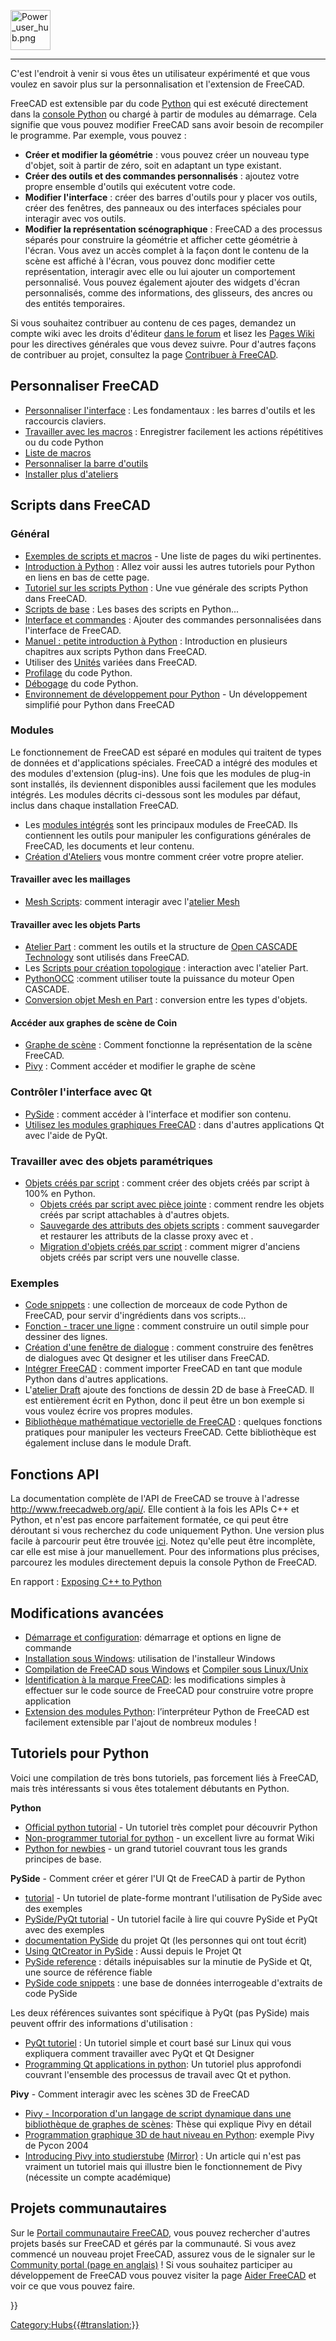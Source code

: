 <languages/>
{{TOCright}}
[[Image:Power_user_hub.png|64px]]
----

C'est l'endroit à venir si vous êtes un utilisateur expérimenté et que vous voulez en savoir plus sur la personnalisation et l'extension de FreeCAD.

FreeCAD est extensible par du code [[Python/fr|Python]] qui est exécuté directement dans la [[Python_console/fr|console Python]] ou chargé à partir de modules au démarrage. Cela signifie que vous pouvez modifier FreeCAD sans avoir besoin de recompiler le programme. Par exemple, vous pouvez :
* '''Créer et modifier la géométrie''' : vous pouvez créer un nouveau type d'objet, soit à partir de zéro, soit en adaptant un type existant.
* '''Créer des outils et des commandes personnalisés''' : ajoutez votre propre ensemble d'outils qui exécutent votre code.
* '''Modifier l'interface''' : créer des barres d'outils pour y placer vos outils, créer des fenêtres, des panneaux ou des interfaces spéciales pour interagir avec vos outils.
* '''Modifier la représentation scénographique''' : FreeCAD a des processus séparés pour construire la géométrie et afficher cette géométrie à l'écran. Vous avez un accès complet à la façon dont le contenu de la scène est affiché à l'écran, vous pouvez donc modifier cette représentation, interagir avec elle ou lui ajouter un comportement personnalisé. Vous pouvez également ajouter des widgets d'écran personnalisés, comme des informations, des glisseurs, des ancres ou des entités temporaires.

<div class="mw-translate-fuzzy">
Si vous souhaitez contribuer au contenu de ces pages, demandez un compte wiki avec les droits d'éditeur [https://forum.freecadweb.org/viewtopic.php?f=21&t=6830 dans le forum] et lisez les [[WikiPages/fr|Pages Wiki]] pour les directives générales que vous devez suivre. Pour d'autres façons de contribuer au projet, consultez la page [[Help_FreeCAD/fr|Contribuer à FreeCAD]].
</div>

<span id="Customizing_FreeCAD"></span>
== Personnaliser FreeCAD ==

* [[Interface Customization/fr|Personnaliser l'interface]] : Les fondamentaux : les barres d'outils et les raccourcis claviers.
* [[Macros/fr|Travailler avec les macros]] : Enregistrer facilement les actions répétitives ou du code Python
* [[Macros_recipes/fr|Liste de macros]]
* [[Customize_Toolbars/fr|Personnaliser la barre d'outils]]
* [[Installing_more_workbenches/fr|Installer plus d'ateliers]]

<span id="Scripting_in_FreeCAD"></span>
== Scripts dans FreeCAD ==

<span id="General"></span>
===Général===

* [[Scripting_and_macros/fr|Exemples de scripts et macros]] - Une liste de pages du wiki pertinentes.
* [[Introduction_to_Python/fr|Introduction à Python]] : Allez voir aussi les autres tutoriels pour Python en liens en bas de cette page.
* [[Python_scripting_tutorial/fr|Tutoriel sur les scripts Python]] : Une vue générale des scripts Python dans FreeCAD.
* [[FreeCAD_Scripting_Basics/fr|Scripts de base]] : Les bases des scripts en Python...
* [[Gui_Command/fr|Interface et commandes]] : Ajouter des commandes personnalisées dans l'interface de FreeCAD.
* [[Manual:A_gentle_introduction/fr|Manuel : petite introduction à Python]] : Introduction en plusieurs chapitres aux scripts Python dans FreeCAD.
* Utiliser des [[Units/fr|Unités]] variées dans FreeCAD.
* [[Profiling/fr|Profilage]] du code Python.
* [[Debugging/fr#D.C3.A9bogage_Python|Débogage]] du code Python.
*[[Python_Development_Environment/fr|Environnement de développement pour Python]] - Un développement simplifié pour Python dans FreeCAD

=== Modules ===

Le fonctionnement de FreeCAD est séparé en modules qui traitent de types de données et d'applications spéciales. FreeCAD a intégré des modules et des modules d'extension (plug-ins). Une fois que les modules de plug-in sont installés, ils deviennent disponibles aussi facilement que les modules intégrés. Les modules décrits ci-dessous sont les modules par défaut, inclus dans chaque installation FreeCAD.

* Les [[Builtin modules/fr|modules intégrés]] sont les principaux modules de FreeCAD. Ils contiennent les outils pour manipuler les configurations générales de FreeCAD, les documents et leur contenu.
* [[Workbench creation/fr|Création d'Ateliers]] vous montre comment créer votre propre atelier.

<span id="Working_with_Meshes"></span>
====Travailler avec les maillages====

* [[Mesh Scripting/fr|Mesh Scripts]]: comment interagir avec l'[[Mesh_Workbench/fr|atelier Mesh]]

<span id="Working_with_Parts"></span>
====Travailler avec les objets Parts====

* [[Part_Workbench|Atelier Part]] : comment les outils et la structure de [https://fr.wikipedia.org/wiki/Open_CASCADE_Technology Open CASCADE Technology] sont utilisés dans FreeCAD.
* Les [[Topological_data_scripting/fr|Scripts pour création topologique]] : interaction avec l'atelier Part.
* [[PythonOCC/fr|PythonOCC]] :comment utiliser toute la puissance du moteur Open CASCADE.
* [[Mesh to Part/fr|Conversion objet Mesh en Part]] : conversion entre les types d'objets.

<span id="Accessing_the_Coin_scenegraph"></span>
====Accéder aux graphes de scène de Coin====

* [[Scenegraph/fr|Graphe de scène]] : Comment fonctionne la représentation de la scène FreeCAD.
* [[Pivy/fr|Pivy]] : Comment accéder et modifier le graphe de scène

<span id="Controlling_the_Qt_interface"></span>
===Contrôler l'interface avec Qt===

* [[PySide/fr|PySide]] : comment accéder à l'interface et modifier son contenu.
* [[Embedding_FreeCADGui/fr|Utilisez les modules graphiques FreeCAD]] : dans d'autres applications Qt avec l'aide de PyQt.

<span id="Working_with_parametric_objects"></span>
===Travailler avec des objets paramétriques===

* [[Scripted_objects/fr|Objets créés par script]] : comment créer des objets créés par script à 100% en Python.
** [[Scripted_objects_with_attachment/fr|Objets créés par script avec pièce jointe]] : comment rendre les objets créés par script attachables à d'autres objets.
** [[Scripted_objects_saving_attributes/fr|Sauvegarde des attributs des objets scripts]] : comment sauvegarder et restaurer les attributs de la classe proxy avec {{incode|dumps}} et {{incode|loads}}.
** [[Scripted_objects_migration/fr|Migration d'objets créés par script]] : comment migrer d'anciens objets créés par script vers une nouvelle classe.

<span id="Examples"></span>
===Exemples===

* [[Code_snippets/fr|Code snippets]] : une collection de morceaux de code Python de FreeCAD, pour servir d'ingrédients dans vos scripts...
* [[Line_drawing_function/fr|Fonction - tracer une ligne]] : comment construire un outil simple pour dessiner des lignes.
* [[Dialog_creation/fr|Création d'une fenêtre de dialogue]] : comment construire des fenêtres de dialogues avec Qt designer et les utiliser dans FreeCAD.
* [[Embedding_FreeCAD/fr|Intégrer FreeCAD]] : comment importer FreeCAD en tant que module Python dans d'autres applications.
* L'[[Draft_Workbench/fr|atelier Draft]] ajoute des fonctions de dessin 2D de base à FreeCAD. Il est entièrement écrit en Python, donc il peut être un bon exemple si vous voulez écrire vos propres modules.
* [[FreeCAD_vector_math_library/fr|Bibliothèque mathématique vectorielle de FreeCAD]] : quelques fonctions pratiques pour manipuler les vecteurs FreeCAD. Cette bibliothèque est également incluse dans le module Draft.

<span id="API_Functions"></span>
== Fonctions API  ==

La documentation complète de l'API de FreeCAD se trouve à l'adresse http://www.freecadweb.org/api/. Elle contient à la fois les APIs C++ et Python, et n'est pas encore parfaitement formatée, ce qui peut être déroutant si vous recherchez du code uniquement Python. Une version plus facile à parcourir peut être trouvée [[:Category:API/fr|ici]]. Notez qu'elle peut être incomplète, car elle est mise à jour manuellement. Pour des informations plus précises, parcourez les modules directement depuis la console Python de FreeCAD.

En rapport : [[Exposing_C%2B%2B_to_Python|Exposing C++ to Python]]

<span id="Advanced_modification"></span>
== Modifications avancées ==

* [[Start_up_and_Configuration/fr|Démarrage et configuration]]: démarrage et options en ligne de commande
* [[Installing_on_Windows/fr|Installation sous Windows]]: utilisation de l'installeur Windows
* [[Compile_on_Windows/fr|Compilation de FreeCAD sous Windows]] et [[Compile_on_Linux/fr|Compiler sous Linux/Unix]]
* [[Branding/fr|Identification à la marque FreeCAD]]: les modifications simples à effectuer sur le code source de FreeCAD pour construire votre propre application
* [[Extra_python_modules/fr|Extension des modules Python]]: l’interpréteur Python de FreeCAD est facilement extensible par l'ajout de nombreux modules !

<span id="Python_tutorials"></span>
== Tutoriels pour Python ==

Voici une compilation de très bons tutoriels, pas forcement liés à FreeCAD, mais très intéressants si vous êtes totalement débutants en Python.

'''Python'''
* [https://docs.python.org/3/tutorial/index.html Official python tutorial] - Un tutoriel très complet pour découvrir Python
* [https://en.wikibooks.org/wiki/Non-Programmer%27s_Tutorial_for_Python_3 Non-programmer tutorial for python] - un excellent livre au format Wiki
* [http://npt.cc.rsu.ru/user/wanderer/ODP/Python_for_Newbies.htm Python for newbies] - un grand tutoriel couvrant tous les grands principes de base.

'''PySide''' - Comment créer et gérer l'UI Qt de FreeCAD à partir de Python
* [http://zetcode.com/gui/pysidetutorial/PySide tutorial] - Un tutoriel de plate-forme montrant l'utilisation de PySide avec des exemples
* [http://www.pythoncentral.io/series/python-pyside-pyqt-tutorial/ PySide/PyQt tutorial] - Un tutoriel facile à lire qui couvre PySide et PyQt avec des exemples
* [http://qt-project.org/wiki/PySideDocumentation documentation PySide] du projet Qt (les personnes qui ont tout écrit)
* [http://qt-project.org/wiki/QtCreator_and_PySide Using QtCreator in PySide] : Aussi depuis le Projet Qt
* [http://srinikom.github.io/pyside-docs/index.html PySide reference] : détails inépuisables sur la minutie de PySide et Qt, une source de référence fiable 	
* [http://nullege.com/codes/search?cq=PySide PySide code snippets] : une base de données interrogeable d'extraits de code PySide

Les deux références suivantes sont spécifique à PyQt (pas PySide) mais peuvent offrir des informations d'utilisation : 
* [http://www.cs.usfca.edu/~afedosov/qttut/Basic PyQt tutoriel] : Un tutoriel simple et court basé sur Linux qui vous expliquera comment travailler avec PyQt et Qt Designer 
* [http://vizzzion.org/?id=pyqt Programming Qt applications in python]: Un tutoriel plus approfondi couvrant l'ensemble des processus de travail avec Qt et python.

'''Pivy''' - Comment interagir avec les scènes 3D de FreeCAD
* [http://citeseerx.ist.psu.edu/viewdoc/download?doi=10.1.1.108.947&rep=rep1&type=pdf Pivy - Incorporation d'un langage de script dynamique dans une bibliothèque de graphes de scènes]: Thèse qui explique Pivy en détail
* [http://ftp.ntua.gr/mirror/python/pycon/dc2004/papers/47/ Programmation graphique 3D de haut niveau en Python]: exemple Pivy de Pycon 2004
* [https://www.semanticscholar.org/paper/Integrating-Pivy-into-Studierstube-4.2-Gruber/08c9a89c8326c87f81c2d83428029fbfb6c2ae64 Introducing Pivy into studierstube] [https://www.researchgate.net/publication/228737136_Integrating_Pivy_into_Studierstube_42 (Mirror)] : Un article qui n'est pas vraiment un tutoriel mais qui illustre bien le fonctionnement de Pivy (nécessite un compte académique)

<span id="Community_projects"></span>
== Projets communautaires == 

Sur le [[FreeCAD Community Portal/fr|Portail communautaire FreeCAD]], vous pouvez rechercher d'autres projets basés sur FreeCAD et gérés par la communauté. Si vous avez commencé un nouveau projet FreeCAD, assurez vous de le signaler sur le [[FreeCAD Community Portal|Community portal (page en anglais)]] ! Si vous souhaitez participer au développement de FreeCAD vous pouvez visiter la page [[Help FreeCAD/fr|Aider FreeCAD]] et voir ce que vous pouvez faire.


{{Powerdocnavi{{#translation:}}}}
[[Category:Hubs{{#translation:}}]]